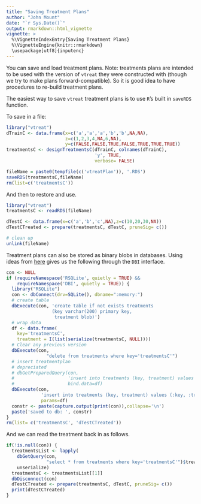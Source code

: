 ```yaml
---
title: "Saving Treatment Plans"
author: "John Mount"
date: "`r Sys.Date()`"
output: rmarkdown::html_vignette
vignette: >
  %\VignetteIndexEntry{Saving Treatment Plans}
  %\VignetteEngine{knitr::rmarkdown}
  \usepackage[utf8]{inputenc}
---
```


You can save and load treatment plans.  Note: treatments plans are intended to be used with the version of `vtreat` they were constructed with (though we try to make plans forward-compatible).  So it is good idea to have procedures to re-build treatment plans.

The easiest way to save `vtreat` treatment plans is to use `R`'s built in
`saveRDS` function.

To save in a file:

```r
library("vtreat")
dTrainC <- data.frame(x=c('a','a','a','b','b',NA,NA),
                      z=c(1,2,3,4,NA,6,NA),
                      y=c(FALSE,FALSE,TRUE,FALSE,TRUE,TRUE,TRUE))
treatmentsC <- designTreatmentsC(dTrainC, colnames(dTrainC),
                                 'y', TRUE,
                                 verbose= FALSE)

fileName = paste0(tempfile(c('vtreatPlan')), '.RDS')
saveRDS(treatmentsC,fileName)
rm(list=c('treatmentsC'))
```

And then to restore and use.

```r
library("vtreat")
treatmentsC <- readRDS(fileName)

dTestC <- data.frame(x=c('a','b','c',NA),z=c(10,20,30,NA))
dTestCTreated <- prepare(treatmentsC, dTestC, pruneSig= c())

# clean up
unlink(fileName)
```

Treatment plans can also be stored as binary blobs in databases.
Using ideas from [here](https://jfaganuk.github.io/2015/01/12/storing-r-objects-in-sqlite-tables/) gives us the following through the `DBI` interface.

```r
con <- NULL
if (requireNamespace('RSQLite', quietly = TRUE) &&
    requireNamespace('DBI', quietly = TRUE)) {
  library("RSQLite")
  con <- dbConnect(drv=SQLite(), dbname=":memory:")
  # create table
  dbExecute(con, 'create table if not exists treatments 
                 (key varchar(200) primary key, 
                  treatment blob)')
  # wrap data
  df <- data.frame(
    key='treatmentsC', 
    treatment = I(list(serialize(treatmentsC, NULL))))
  # Clear any previous version
  dbExecute(con, 
               "delete from treatments where key='treatmentsC'")
  # insert treatmentplan
  # depreciated
  # dbGetPreparedQuery(con,
  #                    'insert into treatments (key, treatment) values (:key, :treatment)',
  #                    bind.data=df)
  dbExecute(con, 
             'insert into treatments (key, treatment) values (:key, :treatment)',
             params=df)
  constr <- paste(capture.output(print(con)),collapse='\n')
  paste('saved to db: ', constr)
}
rm(list= c('treatmentsC', 'dTestCTreated'))
```

And we can read the treatment back in as follows.

```r
if(!is.null(con)) {
  treatmentsList <- lapply(
    dbGetQuery(con, 
               "select * from treatments where key='treatmentsC'")$treatment,
    unserialize)
  treatmentsC <- treatmentsList[[1]]
  dbDisconnect(con)
  dTestCTreated <- prepare(treatmentsC, dTestC, pruneSig= c())
  print(dTestCTreated)
}
```
